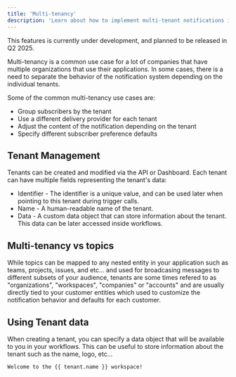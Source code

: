 ```yaml
---
title: 'Multi-tenancy'
description: 'Learn about how to implement multi-tenant notifications in Novu'
---
```


<Callout type="info">
  This features is currently under development, and planned to be released in Q2 2025.
</Callout>

Multi-tenancy is a common use case for a lot of companies that have multiple organizations that use their applications. In some cases, there is a need to separate the behavior of the notification system depending on the individual tenants.

Some of the common multi-tenancy use cases are:

- Group subscribers by the tenant
- Use a different delivery provider for each tenant
- Adjust the content of the notification depending on the tenant
- Specify different subscriber preference defaults

## Tenant Management

Tenants can be created and modified via the API or Dashboard. Each tenant can have multiple fields representing the tenant's data:

- Identifier - The identifier is a unique value, and can be used later when pointing to this tenant during trigger calls.
- Name - A human-readable name of the tenant.
- Data - A custom data object that can store information about the tenant. This data can be later accessed inside workflows.

## Multi-tenancy vs topics

While topics can be mapped to any nested entity in your application such as teams, projects, issues, and etc...
and used for broadcasing messages to different subsets of your audience, tenants are some times refered to as "organizations", "workspaces", "companies" or "accounts" and are usually directly tied to your customer entities which used to customize the notification behavior and defaults for each customer.

## Using Tenant data

When creating a tenant, you can specify a data object that will be available to you in your workflows. This can be useful to store information about the tenant such as the name, logo, etc...

```
Welcome to the {{ tenant.name }} workspace!
```
